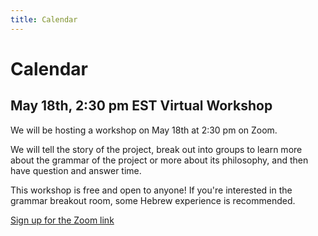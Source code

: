 ```yaml
---
title: Calendar
---
```

# Calendar

## May 18th, 2:30 pm EST Virtual Workshop
We will be hosting a workshop on May 18th at 2:30 pm on Zoom.

We will tell the story of the project, break out into groups to learn more about the grammar of the project or more about its philosophy, and then have question and answer time.

This workshop is free and open to anyone! If you're interested in the grammar breakout room, some Hebrew experience is recommended.

[Sign up for the Zoom link](https://airtable.com/app03wKe5XFYb3LhJ/pagnD1u6nLzg6LYJc/form)
